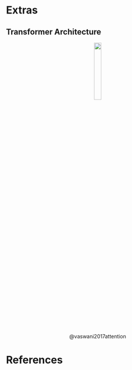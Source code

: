 # Extras


## Transformer Architecture

::: {#fig-transformer style="height:auto; text-align:center;"}

<img src="https://raw.githubusercontent.com/saforem2/llm-lunch-talk/main/docs/assets/diagrams/transformer.svg" width="20%" align="center">

@vaswani2017attention

:::

# References

::: {#refs}
:::

